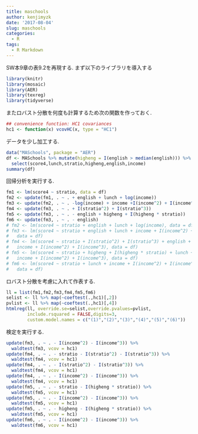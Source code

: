 ```yaml
---
title: maschools
author: kenjimyzk
date: '2017-08-04'
slug: maschools
categories:
  - R
tags:
  - R Markdown
---
```


SW本9章の表9.2を再現する. まず以下のライブラリを導入する
```r
library(knitr)
library(mosaic)
library(AER)
library(texreg)
library(tidyverse)
```

またロバスト分散を何度も計算するため次の関数を作っておく.
```r
## convenience function: HC1 covariances
hc1 <- function(x) vcovHC(x, type = "HC1")
```

データを少し加工する.
```r
data("MASchools", package = "AER")
df <- MASchools %>% mutate(higheng = I(english > median(english))) %>%
  select(score4,lunch,stratio,higheng,english,income)
summary(df)
```

回帰分析を実行する.
```r
fm1 <- lm(score4 ~ stratio, data = df)
fm2 <- update(fm1, . ~ . + english + lunch + log(income))
fm3 <- update(fm2, . ~ . -log(income) + income +I(income^2) + I(income^3))
fm4 <- update(fm3, . ~ . + I(stratio^2) + I(stratio^3))
fm5 <- update(fm3, . ~ . - english + higheng + I(higheng * stratio))
fm6 <- update(fm3, . ~ . - english)
# fm2 <- lm(score4 ~ stratio + english + lunch + log(income), data = df)
# fm3 <- lm(score4 ~ stratio + english + lunch + income + I(income^2) + I(income^3),
#   data = df)
# fm4 <- lm(score4 ~ stratio + I(stratio^2) + I(stratio^3) + english + lunch +
#   income + I(income^2) + I(income^3), data = df)
# fm5 <- lm(score4 ~ stratio + higheng + I(higheng * stratio) + lunch +
#   income + I(income^2) + I(income^3), data = df)
# fm6 <- lm(score4 ~ stratio + lunch + income + I(income^2) + I(income^3),
#   data = df)
```

ロバスト分散を考慮に入れて作表する.
```r
ll = list(fm1,fm2,fm3,fm4,fm5,fm6)
selist <- ll %>% map(~coeftest(.,hc1)[,2])
pvlist <- ll %>% map(~coeftest(.,hc1)[,4])
htmlreg(ll, override.se=selist,override.pvalues=pvlist,
        include.rsquared = FALSE,digits=3,
        custom.model.names = c("(1)","(2)","(3)","(4)","(5)","(6)"))
```

検定を実行する.
```r
update(fm3, . ~ . - I(income^2) - I(income^3)) %>%
  waldtest(fm3, vcov = hc1)
update(fm4, . ~ . - stratio - I(stratio^2) - I(stratio^3)) %>%
  waldtest(fm4, vcov = hc1)
update(fm4, . ~ . - I(stratio^2) - I(stratio^3)) %>%
  waldtest(fm4, vcov = hc1)
update(fm4, . ~ . - I(income^2) - I(income^3)) %>%
  waldtest(fm4, vcov = hc1)
update(fm5, . ~ . - stratio - I(higheng * stratio)) %>%
  waldtest(fm5, vcov = hc1)
update(fm5, . ~ . - I(income^2) - I(income^3)) %>% 
  waldtest(fm5, vcov = hc1)
update(fm5, . ~ . - higheng - I(higheng * stratio)) %>%
  waldtest(fm5, vcov = hc1)
update(fm6, . ~ . - I(income^2) - I(income^3)) %>%
  waldtest(fm6, vcov = hc1)
```

